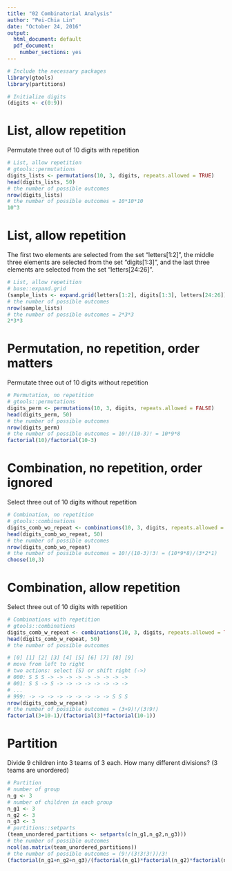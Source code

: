 ---
title: "02 Combinatorial Analysis"
author: "Pei-Chia Lin"
date: "October 24, 2016"
output:
  html_document: default
  pdf_document:
    number_sections: yes
---

```{r warning=FALSE}
# Include the necessary packages
library(gtools)
library(partitions)
```

```{r}
# Initialize digits
(digits <- c(0:9))
```

# List, allow repetition
Permutate three out of 10 digits with repetition

```{r}
# List, allow repetition
# gtools::permutations
digits_lists <- permutations(10, 3, digits, repeats.allowed = TRUE)
head(digits_lists, 50)
# the number of possible outcomes
nrow(digits_lists)
# the number of possible outcomes = 10*10*10
10^3
```

# List, allow repetition
The first two elements are selected from the set "letters[1:2]", the middle three elements are selected from the set "digits[1:3]", and the last three elements are selected from the set "letters[24:26]".

```{r}
# List, allow repetition
# base::expand.grid
(sample_lists <- expand.grid(letters[1:2], digits[1:3], letters[24:26]))
# the number of possible outcomes
nrow(sample_lists)
# the number of possible outcomes = 2*3*3
2*3*3
```

# Permutation, no repetition, order matters
Permutate three out of 10 digits without repetition

```{r}
# Permutation, no repetition
# gtools::permutations
digits_perm <- permutations(10, 3, digits, repeats.allowed = FALSE)
head(digits_perm, 50)
# the number of possible outcomes
nrow(digits_perm)
# the number of possible outcomes = 10!/(10-3)! = 10*9*8
factorial(10)/factorial(10-3)
```

# Combination, no repetition, order ignored
Select three out of 10 digits without repetition

```{r}
# Combination, no repetition
# gtools::combinations
digits_comb_wo_repeat <- combinations(10, 3, digits, repeats.allowed = FALSE)
head(digits_comb_wo_repeat, 50)
# the number of possible outcomes
nrow(digits_comb_wo_repeat)
# the number of possible outcomes = 10!/(10-3)!3! = (10*9*8)/(3*2*1) 
choose(10,3)
```

# Combination, allow repetition
Select three out of 10 digits with repetition

```{r}
# Combinations with repetition
# gtools::combinations
digits_comb_w_repeat <- combinations(10, 3, digits, repeats.allowed = TRUE)
head(digits_comb_w_repeat, 50)
# the number of possible outcomes

# [0] [1] [2] [3] [4] [5] [6] [7] [8] [9]
# move from left to right
# two actions: select (S) or shift right (->)
# 000: S S S -> -> -> -> -> -> -> -> ->
# 001: S S -> S -> -> -> -> -> -> -> ->
# ...
# 999: -> -> -> -> -> -> -> -> -> S S S
nrow(digits_comb_w_repeat)
# the number of possible outcomes = (3+9)!/(3!9!)
factorial(3+10-1)/(factorial(3)*factorial(10-1))
```

# Partition
Divide 9 children into 3 teams of 3 each. How many different divisions? (3 teams are unordered)

```{r}
# Partition
# number of group
n_g <- 3
# number of children in each group
n_g1 <- 3
n_g2 <- 3
n_g3 <- 3
# partitions::setparts
(team_unordered_partitions <- setparts(c(n_g1,n_g2,n_g3)))
# the number of possible outcomes
ncol(as.matrix(team_unordered_partitions))
# the number of possible outcomes = (9!/(3!3!3!))/3!
(factorial(n_g1+n_g2+n_g3)/(factorial(n_g1)*factorial(n_g2)*factorial(n_g3)))/factorial(n_g)
```
